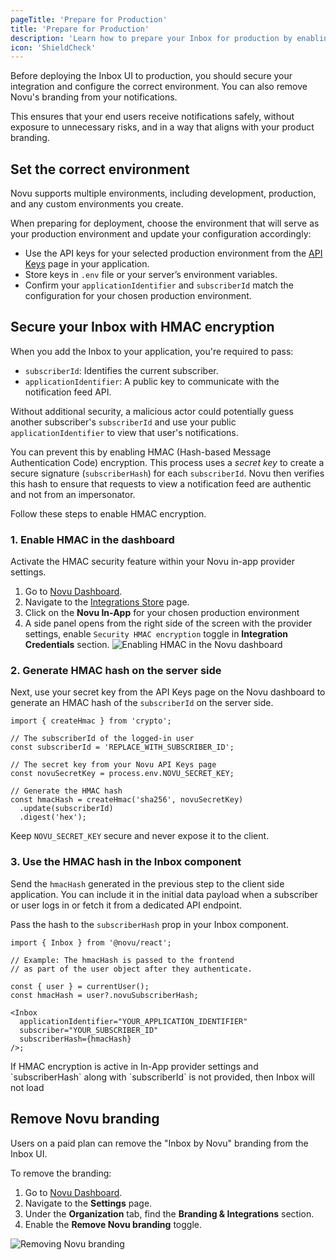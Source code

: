 ```yaml
---
pageTitle: 'Prepare for Production'
title: 'Prepare for Production'
description: 'Learn how to prepare your Inbox for production by enabling HMAC encryption for security and managing your branding.'
icon: 'ShieldCheck'
---
```


Before deploying the Inbox UI to production, you should secure your integration and configure the correct environment. You can also remove Novu's branding from your notifications.

This ensures that your end users receive notifications safely, without exposure to unnecessary risks, and in a way that aligns with your product branding.

## Set the correct environment

Novu supports multiple environments, including development, production, and any custom environments you create.

When preparing for deployment, choose the environment that will serve as your production environment and update your configuration accordingly:

- Use the API keys for your selected production environment from the [API Keys](https://dashboard.novu.co/api-keys) page in your application.
- Store keys in `.env` file or your server’s environment variables.
- Confirm your `applicationIdentifier` and `subscriberId` match the configuration for your chosen production environment.

## Secure your Inbox with HMAC encryption

When you add the Inbox to your application, you're required to pass:
- `subscriberId`: Identifies the current subscriber.
- `applicationIdentifier`: A public key to communicate with the notification feed API.

<Callout type="warn">Without additional security, a malicious actor could potentially guess another subscriber's `subscriberId` and use your public `applicationIdentifier` to view that user's notifications.</Callout>

You can prevent this by enabling HMAC (Hash-based Message Authentication Code) encryption. This process uses a _secret key_ to create a secure signature (`subscriberHash`) for each `subscriberId`. Novu then verifies this hash to ensure that requests to view a notification feed are authentic and not from an impersonator.

Follow these steps to enable HMAC encryption.

### 1. Enable HMAC in the dashboard

Activate the HMAC security feature within your Novu in-app provider settings.

1. Go to [Novu Dashboard](https://dashboard.novu.co).
2. Navigate to the [Integrations Store](https://dashboard.novu.co/integrations) page.
3. Click on the **Novu In-App** for your chosen production environment
4. A side panel opens from the right side of the screen with the provider settings, enable `Security HMAC encryption` toggle in **Integration Credentials** section.
  ![Enabling HMAC in the Novu dashboard](/images/inbox/hmac.png)

### 2. Generate HMAC hash on the server side

Next, use your secret key from the API Keys page on the Novu dashboard to generate an HMAC hash of the `subscriberId` on the server side.

```tsx
import { createHmac } from 'crypto';

// The subscriberId of the logged-in user
const subscriberId = 'REPLACE_WITH_SUBSCRIBER_ID';

// The secret key from your Novu API Keys page
const novuSecretKey = process.env.NOVU_SECRET_KEY;

// Generate the HMAC hash
const hmacHash = createHmac('sha256', novuSecretKey)
  .update(subscriberId)
  .digest('hex');
```

<Callout type="warn">Keep `NOVU_SECRET_KEY` secure and never expose it to the client.</Callout>

### 3. Use the HMAC hash in the Inbox component

Send the `hmacHash` generated in the previous step to the client side application. You can include it in the initial data payload when a subscriber or user logs in or fetch it from a dedicated API endpoint.

Pass the hash to the `subscriberHash` prop in your Inbox component.

```tsx
import { Inbox } from '@novu/react';

// Example: The hmacHash is passed to the frontend
// as part of the user object after they authenticate.

const { user } = currentUser();
const hmacHash = user?.novuSubscriberHash;

<Inbox
  applicationIdentifier="YOUR_APPLICATION_IDENTIFIER"
  subscriber="YOUR_SUBSCRIBER_ID"
  subscriberHash={hmacHash}
/>;
```

<Callout type="info">
  If HMAC encryption is active in In-App provider settings and `subscriberHash` along with
  `subscriberId` is not provided, then Inbox will not load
</Callout>

## Remove Novu branding

Users on a paid plan can remove the "Inbox by Novu" branding from the Inbox UI.

To remove the branding:

1. Go to [Novu Dashboard](https://dashboard.novu.co).
2. Navigate to the **Settings** page.
3. Under the **Organization** tab, find the **Branding & Integrations** section.
4. Enable the **Remove Novu branding** toggle.

![Removing Novu branding](/images/inbox/novu-branding.png)